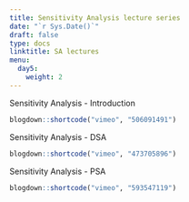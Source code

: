 ---
title: Sensitivity Analysis lecture series
date: "`r Sys.Date()`"
draft: false
type: docs
linktitle: SA lectures
menu:
  day5:
    weight: 2
---

<!-- ## Slides -->

<!-- [Download Sensitivity Analysis slides](../../../Course_Modularization/Sensitivity analysis/slides/SensitivityAnalysisSlides.pptx) -->

Sensitivity Analysis - Introduction

```{r, echo=F}
blogdown::shortcode("vimeo", "506091491")
```

Sensitivity Analysis - DSA

```{r, echo=F}
blogdown::shortcode("vimeo", "473705896")
```

Sensitivity Analysis - PSA

```{r, echo=F}
blogdown::shortcode("vimeo", "593547119")
```

